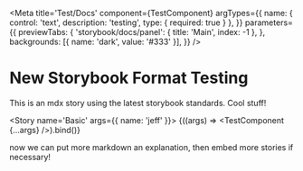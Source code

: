 
<!-- Here we define metadata for the story, the way its categorized, define the props, etc -->

<Meta
  title='Test/Docs'
  component={TestComponent}
  argTypes={{
    name: { control: 'text', description: 'testing', type: { required: true } },
  }}
  parameters={{
    previewTabs: {
      'storybook/docs/panel': { title: 'Main', index: -1 },
    },
    backgrounds: [{ name: 'dark', value: '#333' }],
  }}
/>

# New Storybook Format Testing

This is an mdx story using the latest storybook standards. Cool stuff!

<!-- Here's how we embed a story - all the exported stories show up standlone in the "Canvas" tab for free -->

<Story name='Basic' args={{ name: 'jeff' }}>
  {((args) => <TestComponent {...args} />).bind()}
</Story>

<!-- This is how we display the controls/props table -->

<Props story='Basic' />

now we can put more markdown an explanation, then embed more stories if necessary!
